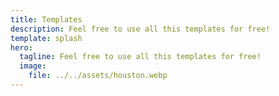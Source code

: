 ```yaml
---
title: Templates
description: Feel free to use all this templates for free!
template: splash
hero:
  tagline: Feel free to use all this templates for free!
  image:
    file: ../../assets/houston.webp
---
```



<CardGrid>
  <TemplateCard 
    img="https://raw.githubusercontent.com/MarcosKlender/AstroLinkHub/main/public/screenshot.webp"
    github="https://github.com/MarcosKlender/AstroLinkHub"
    title="AstroLinkHub"
    text="Open source links page, customizable via JSON. Made with Astro 4."
    badge1="Astro"
    variant1="tip"
    badge2="CSS3"
    variant2="note"
    badge3="JavaScript"
    variant3="caution"
  />

  <TemplateCard 
    img="https://placehold.jp/3d4070/ffffff/540x405.png?text=Template%20Screenshot"
    github="https://github.com/MarcosKlender/JSONLinks"
    title="Template Name"
    text="Description."
    badge1="Badge 1"
    variant1="tip"
    badge2="Badge 2"
    variant2="note"
    badge3="Badge 3"
    variant3="caution"
  />
</CardGrid>

<LinkCard
  title="More templates coming soon!"
  description="You can submit your own templates too. See how you can contribute here."
  href="https://github.com/MarcosKlender/JSONLinks"
/>